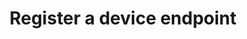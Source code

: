 ---
title: 'Register a device endpoint'
openapi: "POST /api/fcm/register"
description: "Registers a device to receive push notifications for the specified user connection ID."
---